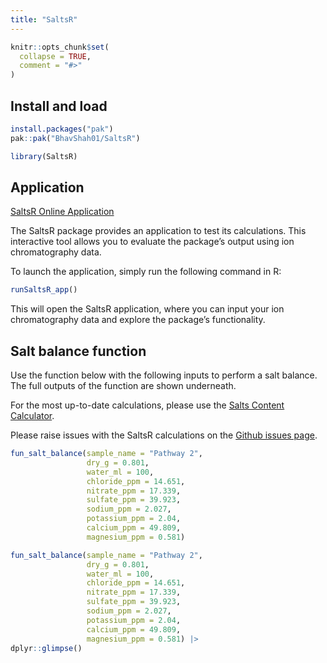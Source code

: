 ```yaml
---
title: "SaltsR"
---
```


```r
knitr::opts_chunk$set(
  collapse = TRUE,
  comment = "#>"
)
```


## Install and load 

``` r
install.packages("pak")
pak::pak("BhavShah01/SaltsR")
```

```r
library(SaltsR)
```

## Application

[SaltsR Online Application](https://oceanonline.shinyapps.io/SaltsRApp/)

The SaltsR package provides an application to test its calculations. This interactive tool allows you to evaluate the package's output using ion chromatography data.

To launch the application, simply run the following command in R:

``` r
runSaltsR_app()
```

This will open the SaltsR application, where you can input your ion chromatography data and explore the package's functionality.


## Salt balance function

Use the function below with the following inputs to perform a salt balance. The full outputs of the function are shown underneath.

For the most up-to-date calculations, please use the [Salts Content Calculator](https://predict.kikirpa.be/index.php/tools/moisture-and-salt-sample-data-analysis-tool/).

Please raise issues with the SaltsR calculations on the [Github issues page](https://github.com/BhavShah01/SaltsR/issues).

``` r
fun_salt_balance(sample_name = "Pathway 2",
                 dry_g = 0.801,
                 water_ml = 100,
                 chloride_ppm = 14.651,
                 nitrate_ppm = 17.339,
                 sulfate_ppm = 39.923,
                 sodium_ppm = 2.027,
                 potassium_ppm = 2.04,
                 calcium_ppm = 49.809,
                 magnesium_ppm = 0.581)
```

```r
fun_salt_balance(sample_name = "Pathway 2",
                 dry_g = 0.801,
                 water_ml = 100,
                 chloride_ppm = 14.651,
                 nitrate_ppm = 17.339,
                 sulfate_ppm = 39.923,
                 sodium_ppm = 2.027,
                 potassium_ppm = 2.04,
                 calcium_ppm = 49.809,
                 magnesium_ppm = 0.581) |>
dplyr::glimpse()

```

